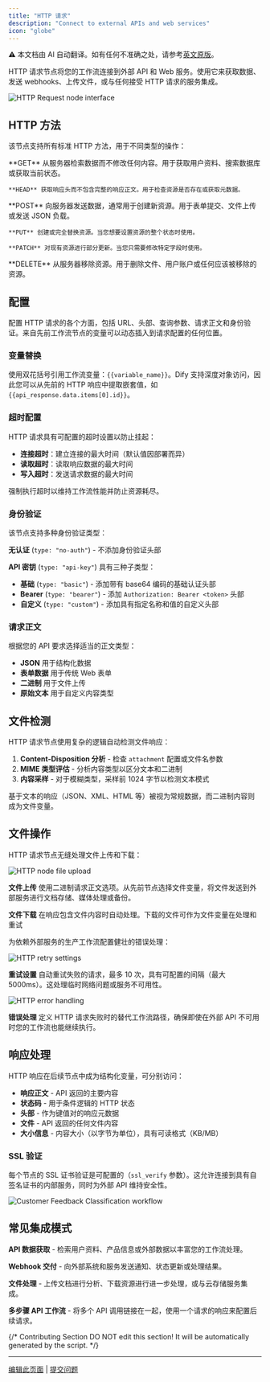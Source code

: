 ```yaml
---
title: "HTTP 请求"
description: "Connect to external APIs and web services"
icon: "globe"
---
```


<Note> ⚠️ 本文档由 AI 自动翻译。如有任何不准确之处，请参考[英文原版](/en/documentation/pages/nodes/http-request)。</Note>


HTTP 请求节点将您的工作流连接到外部 API 和 Web 服务。使用它来获取数据、发送 webhooks、上传文件，或与任何接受 HTTP 请求的服务集成。

<Frame caption="HTTP 请求节点配置">
  <img src="https://assets-docs.dify.ai/dify-enterprise-mintlify/en/guides/workflow/node/07c5e952eb4c9d6a32d0b7c2d855d4a5.png" alt="HTTP Request node interface" />
</Frame>

## HTTP 方法

该节点支持所有标准 HTTP 方法，用于不同类型的操作：

<Tabs>
  <Tab title="数据检索">
    **GET** 从服务器检索数据而不修改任何内容。用于获取用户资料、搜索数据库或获取当前状态。
    
    **HEAD** 获取响应头而不包含完整的响应正文。用于检查资源是否存在或获取元数据。
  </Tab>
  
  <Tab title="数据提交">
    **POST** 向服务器发送数据，通常用于创建新资源。用于表单提交、文件上传或发送 JSON 负载。
    
    **PUT** 创建或完全替换资源。当您想要设置资源的整个状态时使用。
    
    **PATCH** 对现有资源进行部分更新。当您只需要修改特定字段时使用。
  </Tab>
  
  <Tab title="资源管理">
    **DELETE** 从服务器移除资源。用于删除文件、用户账户或任何应该被移除的资源。
  </Tab>
</Tabs>

## 配置

配置 HTTP 请求的各个方面，包括 URL、头部、查询参数、请求正文和身份验证。来自先前工作流节点的变量可以动态插入到请求配置的任何位置。

### 变量替换

使用双花括号引用工作流变量：`{{variable_name}}`。Dify 支持深度对象访问，因此您可以从先前的 HTTP 响应中提取嵌套值，如 `{{api_response.data.items[0].id}}`。

### 超时配置

HTTP 请求具有可配置的超时设置以防止挂起：
- **连接超时**：建立连接的最大时间（默认值因部署而异）
- **读取超时**：读取响应数据的最大时间
- **写入超时**：发送请求数据的最大时间

强制执行超时以维持工作流性能并防止资源耗尽。

### 身份验证

该节点支持多种身份验证类型：

**无认证** (`type: "no-auth"`) - 不添加身份验证头部

**API 密钥** (`type: "api-key"`) 具有三种子类型：
- **基础** (`type: "basic"`) - 添加带有 base64 编码的基础认证头部
- **Bearer** (`type: "bearer"`) - 添加 `Authorization: Bearer <token>` 头部
- **自定义** (`type: "custom"`) - 添加具有指定名称和值的自定义头部

### 请求正文

根据您的 API 要求选择适当的正文类型：

- **JSON** 用于结构化数据
- **表单数据** 用于传统 Web 表单
- **二进制** 用于文件上传
- **原始文本** 用于自定义内容类型

## 文件检测

HTTP 请求节点使用复杂的逻辑自动检测文件响应：

1. **Content-Disposition 分析** - 检查 `attachment` 配置或文件名参数
2. **MIME 类型评估** - 分析内容类型以区分文本和二进制
3. **内容采样** - 对于模糊类型，采样前 1024 字节以检测文本模式

基于文本的响应（JSON、XML、HTML 等）被视为常规数据，而二进制内容则成为文件变量。

## 文件操作

HTTP 请求节点无缝处理文件上传和下载：

<Frame caption="文件上传配置示例">
  <img src="https://assets-docs.dify.ai/dify-enterprise-mintlify/en/guides/workflow/node/1f2e33cf7bed33096b5aee145006193d.png" alt="HTTP node file upload" />
</Frame>

**文件上传** 使用二进制请求正文选项。从先前节点选择文件变量，将文件发送到外部服务进行文档存储、媒体处理或备份。

**文件下载** 在响应包含文件内容时自动处理。下载的文件可作为文件变量在处理和重试

为依赖外部服务的生产工作流配置健壮的错误处理：

<Frame caption="HTTP 重试配置">
  <img src="https://assets-docs.dify.ai/2024/12/2e7c6080c0875e31a074c2a9a4543797.png" alt="HTTP retry settings" />
</Frame>

**重试设置** 自动重试失败的请求，最多 10 次，具有可配置的间隔（最大 5000ms）。这处理临时网络问题或服务不可用性。

<Frame caption="HTTP 错误处理选项">
  <img src="https://assets-docs.dify.ai/2024/12/91daa86d9770390ab2a41d6d0b6ed1e7.png" alt="HTTP error handling" />
</Frame>

**错误处理** 定义 HTTP 请求失败时的替代工作流路径，确保即使在外部 API 不可用时您的工作流也能继续执行。

## 响应处理

HTTP 响应在后续节点中成为结构化变量，可分别访问：

- **响应正文** - API 返回的主要内容
- **状态码** - 用于条件逻辑的 HTTP 状态
- **头部** - 作为键值对的响应元数据
- **文件** - API 返回的任何文件内容
- **大小信息** - 内容大小（以字节为单位），具有可读格式（KB/MB）

### SSL 验证

每个节点的 SSL 证书验证是可配置的（`ssl_verify` 参数）。这允许连接到具有自签名证书的内部服务，同时为外部 API 维持安全性。

<Frame caption="动态 API 集成示例工作流">
  <img src="https://assets-docs.dify.ai/dify-enterprise-mintlify/en/guides/workflow/node/090975269f8998f906c5636dde8d9540.png" alt="Customer Feedback Classification workflow" />
</Frame>

## 常见集成模式

**API 数据获取** - 检索用户资料、产品信息或外部数据以丰富您的工作流处理。

**Webhook 交付** - 向外部系统和服务发送通知、状态更新或处理结果。

**文件处理** - 上传文档进行分析、下载资源进行进一步处理，或与云存储服务集成。

**多步骤 API 工作流** - 将多个 API 调用链接在一起，使用一个请求的响应来配置后续请求。

{/*
Contributing Section
DO NOT edit this section!
It will be automatically generated by the script.
*/}

---

[编辑此页面](https://github.com/langgenius/dify-docs/edit/main/zh-hans/documentation/pages/nodes/http-request.mdx) | [提交问题](https://github.com/langgenius/dify-docs/issues/new?template=docs.yml)

